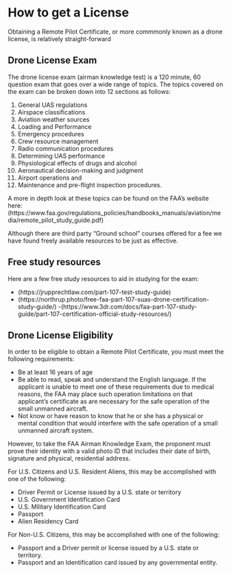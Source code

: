 # How to get a License {#ch-get-license}

Obtaining a Remote Pilot Certificate, or more commmonly known as a drone license, is relatively straight-forward


## Drone License Exam

The drone license exam (airman knowledge test) is a 120 minute, 60 question exam that goes over a wide range of topics. The topics covered on the exam can be broken down into 12 sections as follows: 

1. General UAS regulations
2. Airspace classifications
3. Aviation weather sources
4. Loading and Performance
5. Emergency procedures
6. Crew resource management
7. Radio communication procedures
8. Determining UAS performance
9. Physiological effects of drugs and alcohol
10. Aeronautical decision-making and judgment
11. Airport operations
and
12. Maintenance and pre-flight inspection procedures. 

A more in depth look at these topics can be found on the FAA's website here: (https://www.faa.gov/regulations_policies/handbooks_manuals/aviation/media/remote_pilot_study_guide.pdf)

Although there are third party "Ground school" courses offered for a fee we have found freely available resources to be just as effective.

## Free study resources

Here are a few free study resources to aid in studying for the exam:

- (https://jrupprechtlaw.com/part-107-test-study-guide)
- (https://northrup.photo/free-faa-part-107-suas-drone-certification-study-guide/)
-(https://www.3dr.com/docs/faa-part-107-study-guide/part-107-certification-official-study-resources/)

## Drone License Eligibility

In order to be eligible to obtain a Remote Pilot Certificate, you must meet the following requirements:

- Be at least 16 years of age
- Be able to read, speak and understand the English language. If the applicant is unable to meet one of these requirements due to medical reasons, the FAA may place such operation limitations on that applicant’s certificate as are necessary for the safe operation of the small unmanned aircraft.
- Not know or have reason to know that he or she has a physical or mental condition that would interfere with the safe operation of a small unmanned aircraft system.

However, to take the FAA Airman Knowledge Exam, the proponent must prove their identity with a valid photo ID that includes their date of birth, signature and physical, residential address.

For U.S. Citizens and U.S. Resident Aliens, this may be accomplished with one of the following:

- Driver Permit or License issued by a U.S. state or territory
- U.S. Government Identification Card
- U.S. Military Identification Card
- Passport
- Alien Residency Card

For Non-U.S. Citizens, this may be accomplished with one of the following:

- Passport and a Driver permit or license issued by a U.S. state or territory.
- Passport and an Identification card issued by any governmental entity.